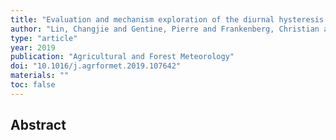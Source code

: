 ```yaml
---
title: "Evaluation and mechanism exploration of the diurnal hysteresis of ecosystem fluxes"
author: "Lin, Changjie and Gentine, Pierre and Frankenberg, Christian and Zhou, Sha and Kennedy, Daniel and Li, Xi"
type: "article"
year: 2019
publication: "Agricultural and Forest Meteorology"
doi: "10.1016/j.agrformet.2019.107642"
materials: ""
toc: false
---
```


## Abstract


